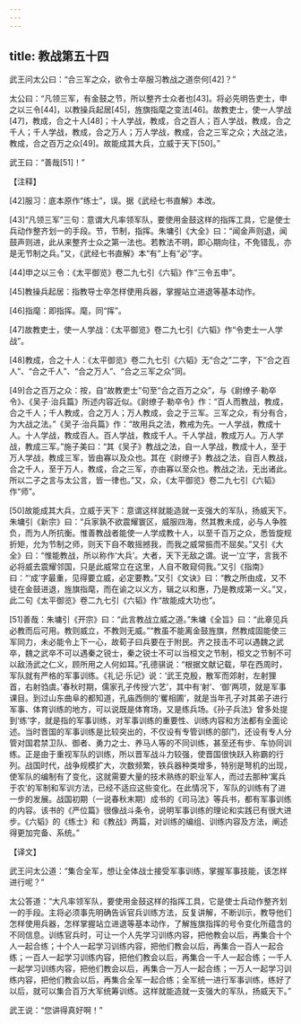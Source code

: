 ```yaml
---
---
---
```

title: 教战第五十四
---




武王问太公曰：“合三军之众，欲令士卒服习教战之道奈何[42]？”

太公曰：“凡领三军，有金鼓之节，所以整齐士众者也[43]。将必先明告吏士，申之以三令[44]，以教操兵起居[45]，旌旗指麾之变法[46]。故教吏士，使一人学战[47]，教成，合之十人[48]；十人学战，教成，合之百人；百人学战，教成，合之千人；千人学战，教成，合之万人；万人学战，教成，合之三军之众；大战之法，教成，合之百万之众[49]。故能成其大兵，立威于天下[50]。”

武王曰：“善哉[51]！”

【注释】

[42]服习：底本原作“练士”，误。据《武经七书直解》本改。

[43]“凡领三军”三句：意谓大凡率领军队，要使用金鼓这样的指挥工具，它是使士兵动作整齐划一的手段。节，节制，指挥。朱墉引《大全》曰：“闻金声则退，闻鼓声则进，此从来整齐士众之第一法也。若教法不明，即心期向往，不免错乱，亦是无节制之兵。”又，《武经七书直解》本“有”上有“必”字。

[44]申之以三令：《太平御览》卷二九七引《六韬》作“三令五申”。

[45]教操兵起居：指教导士卒怎样使用兵器，掌握站立进退等基本动作。

[46]指麾：即指挥。麾，同“挥”。

[47]故教吏士，使一人学战：《太平御览》卷二九七引《六韬》作“令吏士一人学战”。

[48]教成，合之十人：《太平御览》卷二九七引《六韬》无“合之”二字，下“合之百人”、“合之千人”、“合之万人”、“合之三军之众”同。

[49]合之百万之众：按，自“故教吏士”句至“合之百万之众”，与《尉缭子·勒卒令》、《吴子·治兵篇》所述内容近似。《尉缭子·勒卒令》作：“百人而教战，教成，合之千人；千人教成，合之万人；万人教成，会之于三军。三军之众，有分有合，为大战之法。”《吴子·治兵篇》作：“故用兵之法，教戒为先。一人学战，教成十人。十人学战，教成百人。百人学战，教成千人。千人学战，教成万人。万人学战，教成三军。”施子美曰：“其《吴子》教战之法，自一人学战，教成十人，至于万人学战，教成三军，皆由寡以及众也。其在《尉缭子》教战之法，自百人教战，合之千人，至于万人，教成，合之三军，亦由寡以至众也。教战之法，无出诸此。所以二子之言与太公言，皆一律也。”又，众，《太平御览》卷二九七引《六韬》作“师”。

[50]故能成其大兵，立威于天下：意谓这样就能造就一支强大的军队，扬威天下。朱墉引《新宗》曰：“兵家孰不欲震耀寰区，威服四海，然其教未成，必与人争胜负，而为人所抗衡。惟善教战者能使一人学成教十人，以至千百万之众，悉皆旋规折矩，允为节制之师，则天下自不敢摇撼我，而我之威常振而不屈矣。”又引《大全》曰：“惟能教战，所以称作‘大兵’。大者，天下无敌之谓。说一‘立’字，言我不必将威去震耀邻国，只是此威常立在这里，人自不敢窥伺我。”又引《指南》曰：“‘成’字最重，见得要立威，必定要教。”又引《文诀》曰：“教之所由成，又不徒在金鼓进退，旌旗指麾，而在谕之以义方，辑之以和惠，乃是教成第一义。”又，此二句《太平御览》卷二九七引《六韬》作“故能成大功也”。

[51]善哉：朱墉引《开宗》曰：“此言教战立威之道。”朱墉《全旨》曰：“此章见兵必教而后可用。教则威立，不教则无威。”“教虽不能离金鼓旌旗，然教成固能使三军同力，未必能令上下一心，故荀子曰兵要在于附民。齐之技击不可以遇魏之武卒，魏之武卒不可以遇秦之锐士，秦之锐士不可以当桓文之节制，桓文之节制不可以敌汤武之仁义，顾所用之人何如耳。”孔德骐说：“根据文献记载，早在西周时，军队就有严格的军事训练。《礼记·乐记》说：‘武王克殷，散军而郊射，左射狸首，右射驺虞。’春秋时期，儒家孔子传授‘六艺’，其中有‘射’、‘御’两项，就是军事课目。到过山东曲阜的都知道，孔庙西侧的‘矍相圃’，就是当年孔子对其弟子进行军事、体育训练的地方，可以说既是体育场，又是练兵场。《孙子兵法》曾多处提到‘练’字，就是指的军事训练，对军事训练的重要性、训练内容和方法都有全面论述。当时晋国的军事训练是比较突出的，不仅设有专管训练的部门，还设有专人分管对国君禁卫队、御者、勇力之士、养马人等的不同训练，甚至还有步、车协同训练。正是由于重视军队的训练，所以晋军战斗力较强，使晋国很快跃入称霸的行列。战国时代，战争规模扩大，次数频繁，铁兵器种类增多，特别是弩机的出现，使军队的编制有了变化，这就需要大量的技术熟练的职业军人，而过去那种‘寓兵于农’的军制和军训方法，已经不适应这些变化。在此情况下，军队的训练有了进一步的发展。战国初期（一说春秋末期）成书的《司马法》等兵书，都有军事训练的内容。该书的《严位篇》很像战斗条令，说明军事训练的理论和实践已有很大进步。《六韬》的《练士》和《教战》两篇，对训练的编组、训练内容及方法，阐述得更加完备、系统。”

【译文】

武王问太公道：“集合全军，想让全体战士接受军事训练，掌握军事技能，该怎样进行呢？”

太公答道：“大凡率领军队，要使用金鼓这样的指挥工具，它是使士兵动作整齐划一的手段。主将必须事先明确告诉官兵训练方法，反复讲解，不断训示，教导他们怎样使用兵器，怎样掌握站立进退等基本动作，了解旌旗指挥的号令变化所蕴含的不同信息。训练官兵时，可让一个人先学习训练内容，把他教会以后，再集合十个人一起合练；十个人一起学习训练内容，把他们教会以后，再集合一百人一起合练；一百人一起学习训练内容，把他们教会以后，再集合一千人一起合练；一千人一起学习训练内容，把他们教会以后，再集合一万人一起合练；一万人一起学习训练内容，把他们教会以后，再集合全军一起合练；全军统一进行军事训练，练好了以后，就可以集合百万大军统筹训练。这样就能造就一支强大的军队，扬威天下。”

武王说：“您讲得真好啊！”